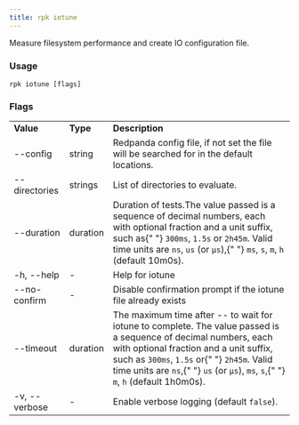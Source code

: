 ```yaml
---
title: rpk iotune
---
```


<head>
  <meta name="title" content="rpk iotune | Redpanda Docs" />
  <meta name="description" content="rpk iotune" />
</head>

Measure filesystem performance and create IO configuration file.

### Usage

```
rpk iotune [flags]
```

### Flags

<table>
  <tbody>
    <tr>
      <td>
        <strong> Value</strong>
      </td>
      <td>
        <strong> Type</strong>
      </td>
      <td>
        <strong> Description</strong>
      </td>
    </tr>
    <tr>
      <td>--config</td>
      <td>string</td>
      <td>
        Redpanda config file, if not set the file will be searched for in the
        default locations.
      </td>
    </tr>
    <tr>
      <td>--directories</td>
      <td>strings</td>
      <td> List of directories to evaluate.</td>
    </tr>
    <tr>
      <td>--duration</td>
      <td>duration</td>
      <td>
        Duration of tests.The value passed is a sequence of decimal numbers,
        each with optional fraction and a unit suffix, such as{" "}
        <code>300ms</code>, <code>1.5s</code> or <code>2h45m</code>. Valid time
        units are <code>ns</code>, <code>us</code> (or <code>µs</code>),{" "}
        <code>ms</code>, <code>s</code>, <code>m</code>, <code>h</code> (default
        10m0s).
      </td>
    </tr>
    <tr>
      <td>-h, --help</td>
      <td>-</td>
      <td> Help for iotune</td>
    </tr>
    <tr>
      <td>--no-confirm</td>
      <td>-</td>
      <td> Disable confirmation prompt if the iotune file already exists</td>
    </tr>
    <tr>
      <td>--timeout</td>
      <td>duration</td>
      <td>
        The maximum time after -- to wait for iotune to complete. The value
        passed is a sequence of decimal numbers, each with optional fraction and
        a unit suffix, such as <code>300ms</code>, <code>1.5s</code> or{" "}
        <code>2h45m</code>. Valid time units are <code>ns</code>,{" "}
        <code>us</code> (or <code>µs</code>), <code>ms</code>, <code>s</code>,{" "}
        <code>m</code>, <code>h</code> (default 1h0m0s).
      </td>
    </tr>
    <tr>
      <td>-v, --verbose</td>
      <td>-</td>
      <td>
        Enable verbose logging (default <code>false</code>).
      </td>
    </tr>
  </tbody>
</table>
